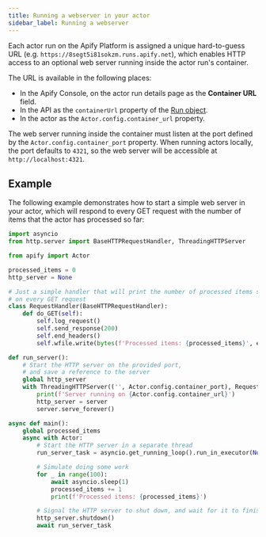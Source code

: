```yaml
---
title: Running a webserver in your actor
sidebar_label: Running a webserver
---
```


Each actor run on the Apify Platform is assigned a unique hard-to-guess URL (e.g. `https://8segt5i81sokzm.runs.apify.net`),
which enables HTTP access to an optional web server running inside the actor run's container.

The URL is available in the following places:

- In the Apify Console, on the actor run details page as the **Container URL** field.
- In the API as the `containerUrl` property of the [Run object](https://docs.apify.com/api/v2#/reference/actors/run-object/get-run).
- In the actor as the `Actor.config.container_url` property.

The web server running inside the container must listen at the port defined by the `Actor.config.container_port` property.
When running actors locally, the port defaults to `4321`,
so the web server will be accessible at `http://localhost:4321`.

## Example

The following example demonstrates how to start a simple web server in your actor,
which will respond to every GET request with the number of items that the actor has processed so far:

```python title="src/main.py"
import asyncio
from http.server import BaseHTTPRequestHandler, ThreadingHTTPServer

from apify import Actor

processed_items = 0
http_server = None

# Just a simple handler that will print the number of processed items so far
# on every GET request
class RequestHandler(BaseHTTPRequestHandler):
    def do_GET(self):
        self.log_request()
        self.send_response(200)
        self.end_headers()
        self.wfile.write(bytes(f'Processed items: {processed_items}', encoding='utf-8'))

def run_server():
    # Start the HTTP server on the provided port,
    # and save a reference to the server
    global http_server
    with ThreadingHTTPServer(('', Actor.config.container_port), RequestHandler) as server:
        print(f'Server running on {Actor.config.container_url}')
        http_server = server
        server.serve_forever()

async def main():
    global processed_items
    async with Actor:
        # Start the HTTP server in a separate thread
        run_server_task = asyncio.get_running_loop().run_in_executor(None, run_server)

        # Simulate doing some work
        for _ in range(100):
            await asyncio.sleep(1)
            processed_items += 1
            print(f'Processed items: {processed_items}')

        # Signal the HTTP server to shut down, and wait for it to finish
        http_server.shutdown()
        await run_server_task
```

